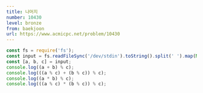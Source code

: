 ```yaml
---
title: 나머지
number: 10430
level: bronze
from: baekjoon
url: https://www.acmicpc.net/problem/10430
---
```


```js
const fs = require('fs');
const input = fs.readFileSync('/dev/stdin').toString().split(' ').map(Number);
const [a, b, c] = input;
console.log((a + b) % c);
console.log(((a % c) + (b % c)) % c);
console.log((a * b) % c);
console.log(((a % c) * (b % c)) % c);
```
